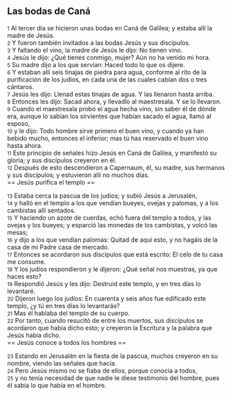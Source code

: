 == Las bodas de Caná ==

{{anchor|1}} <small>1</small> Al tercer día se hicieron unas bodas en Caná de Galilea; y estaba allí la madre de Jesús.<br>
{{anchor|2}} <small>2</small> Y fueron también invitados a las bodas Jesús y sus discípulos.<br>
{{anchor|3}} <small>3</small> Y faltando el vino, la madre de Jesús le dijo: No tienen vino.<br>
{{anchor|4}} <small>4</small> Jesús le dijo: ¿Qué tienes conmigo, mujer? Aún no ha venido mi hora.<br>
{{anchor|5}} <small>5</small> Su madre dijo a los que servían: Haced todo lo que os dijere.<br>
{{anchor|6}} <small>6</small> Y estaban allí seis tinajas de piedra para agua, conforme al rito de la purificación de los judíos, en cada una de las cuales cabían dos o tres cántaros.<br>
{{anchor|7}} <small>7</small> Jesús les dijo: Llenad estas tinajas de agua. Y las llenaron hasta arriba.<br>
{{anchor|8}} <small>8</small> Entonces les dijo: Sacad ahora, y llevadlo al maestresala. Y se lo llevaron.<br>
{{anchor|9}} <small>9</small> Cuando el maestresala probó el agua hecha vino, sin saber él de dónde era, aunque lo sabían los sirvientes que habían sacado el agua, llamó al esposo,<br>
{{anchor|10}} <small>10</small> y le dijo: Todo hombre sirve primero el buen vino, y cuando ya han bebido mucho, entonces el inferior; mas tú has reservado el buen vino hasta ahora.<br>
{{anchor|11}} <small>11</small> Este principio de señales hizo Jesús en Caná de Galilea, y manifestó su gloria; y sus discípulos creyeron en él.<br>
{{anchor|12}} <small>12</small> Después de esto descendieron a Capernaum, él, su madre, sus hermanos y sus discípulos; y estuvieron allí no muchos días.<br>
== Jesús purifica el templo ==

{{anchor|13}} <small>13</small> Estaba cerca la pascua de los judíos; y subió Jesús a Jerusalén,<br>
{{anchor|14}} <small>14</small> y halló en el templo a los que vendían bueyes, ovejas y palomas, y a los cambistas allí sentados.<br>
{{anchor|15}} <small>15</small> Y haciendo un azote de cuerdas, echó fuera del templo a todos, y las ovejas y los bueyes; y esparció las monedas de los cambistas, y volcó las mesas;<br>
{{anchor|16}} <small>16</small> y dijo a los que vendían palomas: Quitad de aquí esto, y no hagáis de la casa de mi Padre casa de mercado.<br>
{{anchor|17}} <small>17</small> Entonces se acordaron sus discípulos que está escrito: El celo de tu casa me consume.<br>
{{anchor|18}} <small>18</small> Y los judíos respondieron y le dijeron: ¿Qué señal nos muestras, ya que haces esto?<br>
{{anchor|19}} <small>19</small> Respondió Jesús y les dijo: Destruid este templo, y en tres días lo levantaré.<br>
{{anchor|20}} <small>20</small> Dijeron luego los judíos: En cuarenta y seis años fue edificado este templo, ¿y tú en tres días lo levantarás?<br>
{{anchor|21}} <small>21</small> Mas él hablaba del templo de su cuerpo.<br>
{{anchor|22}} <small>22</small> Por tanto, cuando resucitó de entre los muertos, sus discípulos se acordaron que había dicho esto; y creyeron la Escritura y la palabra que Jesús había dicho.<br>
== Jesús conoce a todos los hombres ==

{{anchor|23}} <small>23</small> Estando en Jerusalén en la fiesta de la pascua, muchos creyeron en su nombre, viendo las señales que hacía.<br>
{{anchor|24}} <small>24</small> Pero Jesús mismo no se fiaba de ellos, porque conocía a todos,<br>
{{anchor|25}} <small>25</small> y no tenía necesidad de que nadie le diese testimonio del hombre, pues él sabía lo que había en el hombre.<br>
